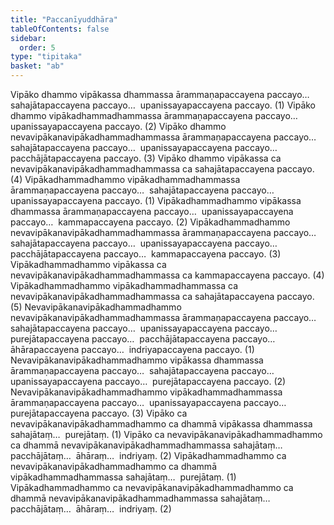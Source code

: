 ```yaml
---
title: "Paccanīyuddhāra"
tableOfContents: false
sidebar:
  order: 5
type: "tipitaka"
basket: "ab"
---
```



<DynamicBreadcrumb />

<Division number="121">

<Paragraph number="2408">
Vipāko dhammo vipākassa dhammassa ārammaṇapaccayena paccayo…  sahajātapaccayena paccayo…  upanissayapaccayena paccayo. (1)
</Paragraph>

<Paragraph number="2409">
Vipāko dhammo vipākadhammadhammassa ārammaṇapaccayena paccayo…  upanissayapaccayena paccayo. (2)
</Paragraph>

<Paragraph number="2410">
Vipāko dhammo nevavipākanavipākadhammadhammassa ārammaṇapaccayena paccayo…  sahajātapaccayena paccayo…  upanissayapaccayena paccayo…  pacchājātapaccayena paccayo. (3)
</Paragraph>

<Paragraph number="2411">
Vipāko dhammo vipākassa ca nevavipākanavipākadhammadhammassa ca sahajātapaccayena paccayo. (4)
</Paragraph>

<Paragraph number="2412">
Vipākadhammadhammo vipākadhammadhammassa ārammaṇapaccayena paccayo…  sahajātapaccayena paccayo…  upanissayapaccayena paccayo. (1)
</Paragraph>

<Paragraph number="2413">
Vipākadhammadhammo vipākassa dhammassa ārammaṇapaccayena paccayo…  upanissayapaccayena paccayo…  kammapaccayena paccayo. (2)
</Paragraph>

<Paragraph number="2414">
Vipākadhammadhammo nevavipākanavipākadhammadhammassa ārammaṇapaccayena paccayo…  sahajātapaccayena paccayo…  upanissayapaccayena paccayo…  pacchājātapaccayena paccayo…  kammapaccayena paccayo. (3)
</Paragraph>

<Paragraph number="2415">
Vipākadhammadhammo vipākassa ca nevavipākanavipākadhammadhammassa ca kammapaccayena paccayo. (4)
</Paragraph>

<Paragraph number="2416">
Vipākadhammadhammo vipākadhammadhammassa ca nevavipākanavipākadhammadhammassa ca sahajātapaccayena paccayo. (5)
</Paragraph>

<Paragraph number="2417">
Nevavipākanavipākadhammadhammo nevavipākanavipākadhammadhammassa ārammaṇapaccayena paccayo…  sahajātapaccayena paccayo…  upanissayapaccayena paccayo…  purejātapaccayena paccayo…  pacchājātapaccayena paccayo…  āhārapaccayena paccayo…  indriyapaccayena paccayo. (1)
</Paragraph>

<Paragraph number="2418">
Nevavipākanavipākadhammadhammo vipākassa dhammassa ārammaṇapaccayena paccayo…  sahajātapaccayena paccayo…  upanissayapaccayena paccayo…  purejātapaccayena paccayo. (2)
</Paragraph>

<Paragraph number="2419">
Nevavipākanavipākadhammadhammo vipākadhammadhammassa ārammaṇapaccayena paccayo…  upanissayapaccayena paccayo…  purejātapaccayena paccayo. (3)
</Paragraph>

<Paragraph number="2420">
Vipāko ca nevavipākanavipākadhammadhammo ca dhammā vipākassa dhammassa sahajātaṃ…  purejātaṃ. (1)
</Paragraph>

<Paragraph number="2421">
Vipāko ca nevavipākanavipākadhammadhammo ca dhammā nevavipākanavipākadhammadhammassa sahajātaṃ…  pacchājātaṃ…  āhāraṃ…  indriyaṃ. (2)
</Paragraph>

<Paragraph number="2422">
Vipākadhammadhammo ca nevavipākanavipākadhammadhammo ca dhammā vipākadhammadhammassa sahajātaṃ…  purejātaṃ. (1)
</Paragraph>

<Paragraph number="2423">
Vipākadhammadhammo ca nevavipākanavipākadhammadhammo ca dhammā nevavipākanavipākadhammadhammassa sahajātaṃ…  pacchājātaṃ…  āhāraṃ…  indriyaṃ. (2)
</Paragraph>
</Division>